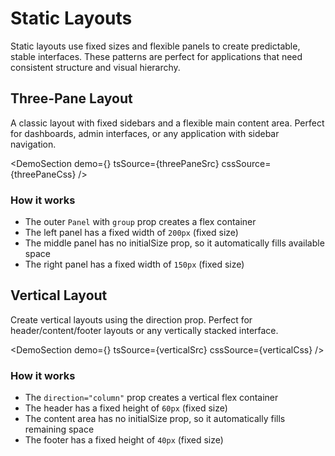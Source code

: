 
# Static Layouts

Static layouts use fixed sizes and flexible panels to create predictable, stable interfaces. These patterns are perfect for applications that need consistent structure and visual hierarchy.

## Three-Pane Layout

A classic layout with fixed sidebars and a flexible main content area. Perfect for dashboards, admin interfaces, or any application with sidebar navigation.

<DemoSection
  demo={<ThreePaneDemo />}
  tsSource={threePaneSrc}
  cssSource={threePaneCss}
/>

### How it works

- The outer `Panel` with `group` prop creates a flex container
- The left panel has a fixed width of `200px` (fixed size)
- The middle panel has no initialSize prop, so it automatically fills available space
- The right panel has a fixed width of `150px` (fixed size)

## Vertical Layout

Create vertical layouts using the direction prop. Perfect for header/content/footer layouts or any vertically stacked interface.

<DemoSection
  demo={<VerticalDemo />}
  tsSource={verticalSrc}
  cssSource={verticalCss}
/>

### How it works

- The `direction="column"` prop creates a vertical flex container
- The header has a fixed height of `60px` (fixed size)
- The content area has no initialSize prop, so it automatically fills remaining space
- The footer has a fixed height of `40px` (fixed size)
